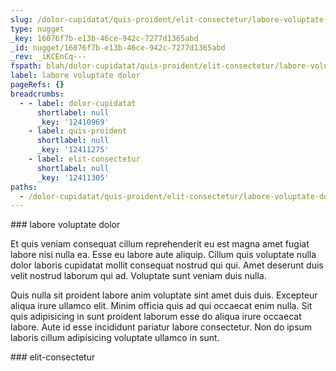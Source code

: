 ```yaml
---
slug: /dolor-cupidatat/quis-proident/elit-consectetur/labore-voluptate-dolor
type: nugget
_key: 16076f7b-e13b-46ce-942c-7277d1365abd
_id: nugget/16076f7b-e13b-46ce-942c-7277d1365abd
_rev: _iKCEnCq---
fspath: blah/dolor-cupidatat/quis-proident/elit-consectetur/labore-voluptate-dolor.md
label: labore voluptate dolor
pageRefs: {}
breadcrumbs:
  - - label: dolor-cupidatat
      shortlabel: null
      _key: '12410969'
    - label: quis-proident
      shortlabel: null
      _key: '12411275'
    - label: elit-consectetur
      shortlabel: null
      _key: '12411305'
paths:
  - /dolor-cupidatat/quis-proident/elit-consectetur/labore-voluptate-dolor
---
```


<NuggetArea>
<Nugget slug="/dolor-cupidatat/quis-proident/elit-consectetur/labore-voluptate-dolor" type="nugget" _key="16076f7b-e13b-46ce-942c-7277d1365abd" _id="nugget/16076f7b-e13b-46ce-942c-7277d1365abd" _rev="_iKCEnCq---" fspath="blah/dolor-cupidatat/quis-proident/elit-consectetur/labore-voluptate-dolor.md" label="labore voluptate dolor" paths="/dolor-cupidatat/quis-proident/elit-consectetur/labore-voluptate-dolor">
<NuggetBody>
### labore voluptate dolor

Et quis veniam consequat cillum reprehenderit eu est magna amet fugiat labore nisi nulla ea. Esse eu labore aute aliquip. Cillum quis voluptate nulla dolor laboris cupidatat mollit consequat nostrud qui qui. Amet deserunt duis velit nostrud laborum qui ad. Voluptate sunt veniam duis nulla.

Quis nulla sit proident labore anim voluptate sint amet duis duis. Excepteur aliqua irure ullamco elit. Minim officia quis ad qui occaecat enim nulla. Sit quis adipisicing in sunt proident laborum esse do aliqua irure occaecat labore. Aute id esse incididunt pariatur labore consectetur. Non do ipsum laboris cillum adipisicing voluptate ullamco in sunt.

</NuggetBody>
<Breadcrumbs>
<Crumbs>
<Crumb _key="12410969" label="dolor-cupidatat" /><Crumb _key="12411275" label="quis-proident" /><Crumb _key="12411305" label="elit-consectetur" />
</Crumbs>
</Breadcrumbs>
</Nugget>

<NuggetsInbound>
</NuggetsInbound>
<NuggetsOutbound>
</NuggetsOutbound>
</NuggetArea>
<PassagesInbound>
<Passage direction="inbound" type="passage" _key="12411305" _id="passage/12411305" _rev="_iKCEnCm---" label="elit-consectetur" passage="elit-consectetur" fspath="blah/dolor-cupidatat/quis-proident/elit-consectetur" paths="/dolor-cupidatat/quis-proident/elit-consectetur" slug="/dolor-cupidatat/quis-proident/elit-consectetur">
<NuggetBody>
### elit-consectetur

</NuggetBody>
<Breadcrumbs>
<Crumbs>
<Crumb _key="12410969" label="dolor-cupidatat" /><Crumb _key="12411275" label="quis-proident" />
</Crumbs>
</Breadcrumbs>
</Passage>

</PassagesInbound>
<PassagesOutbound>
</PassagesOutbound>